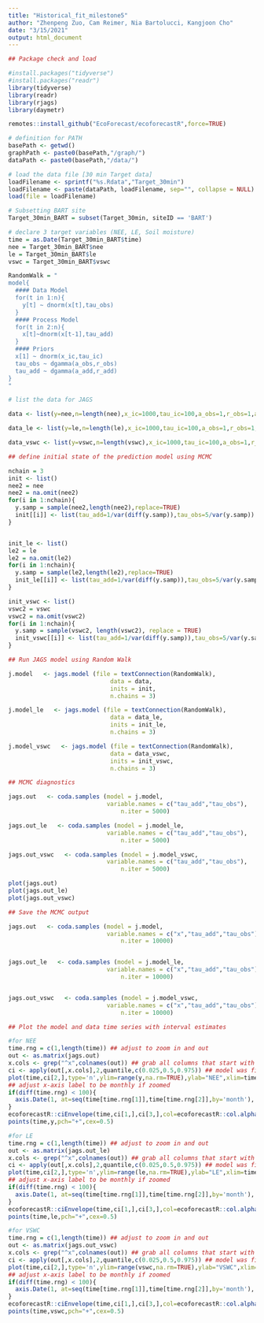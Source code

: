 ```yaml
---
title: "Historical_fit_milestone5"
author: "Zhenpeng Zuo, Cam Reimer, Nia Bartolucci, Kangjoon Cho"
date: "3/15/2021"
output: html_document
---
```


```r
## Package check and load

#install.packages("tidyverse")
#install.packages("readr")
library(tidyverse)
library(readr)
library(rjags)
library(daymetr)

remotes::install_github("EcoForecast/ecoforecastR",force=TRUE)
```

```r

# definition for PATH
basePath <- getwd() 
graphPath <- paste0(basePath,"/graph/")
dataPath <- paste0(basePath,"/data/")

# load the data file [30 min Target data]
loadFilename <- sprintf("%s.Rdata","Target_30min")
loadFilename <- paste(dataPath, loadFilename, sep="", collapse = NULL)
load(file = loadFilename)

```

```r

# Subsetting BART site
Target_30min_BART = subset(Target_30min, siteID == 'BART')

# declare 3 target variables (NEE, LE, Soil moisture)
time = as.Date(Target_30min_BART$time)
nee = Target_30min_BART$nee
le = Target_30min_BART$le
vswc = Target_30min_BART$vswc

```

```r
RandomWalk = "
model{
  #### Data Model
  for(t in 1:n){
    y[t] ~ dnorm(x[t],tau_obs)
  }
  #### Process Model
  for(t in 2:n){
    x[t]~dnorm(x[t-1],tau_add)
  }
  #### Priors
  x[1] ~ dnorm(x_ic,tau_ic)
  tau_obs ~ dgamma(a_obs,r_obs)
  tau_add ~ dgamma(a_add,r_add)
}
"
```

```r
# list the data for JAGS

data <- list(y=nee,n=length(nee),x_ic=1000,tau_ic=100,a_obs=1,r_obs=1,a_add=1,r_add=1)

data_le <- list(y=le,n=length(le),x_ic=1000,tau_ic=100,a_obs=1,r_obs=1,a_add=1,r_add=1)

data_vswc <- list(y=vswc,n=length(vswc),x_ic=1000,tau_ic=100,a_obs=1,r_obs=1,a_add=1,r_add=1)

```

```r

## define initial state of the prediction model using MCMC

nchain = 3
init <- list()
nee2 = nee
nee2 = na.omit(nee2)
for(i in 1:nchain){
  y.samp = sample(nee2,length(nee2),replace=TRUE)
  init[[i]] <- list(tau_add=1/var(diff(y.samp)),tau_obs=5/var(y.samp))
}


init_le <- list()
le2 = le 
le2 = na.omit(le2)
for(i in 1:nchain){
  y.samp = sample(le2,length(le2),replace=TRUE)
  init_le[[i]] <- list(tau_add=1/var(diff(y.samp)),tau_obs=5/var(y.samp))
}

init_vswc <- list()
vswc2 = vswc
vswc2 = na.omit(vswc2)
for(i in 1:nchain){
  y.samp = sample(vswc2, length(vswc2), replace = TRUE)
  init_vswc[[i]] <- list(tau_add=1/var(diff(y.samp)),tau_obs=5/var(y.samp))
}

```

```r
## Run JAGS model using Random Walk

j.model   <- jags.model (file = textConnection(RandomWalk),
                             data = data,
                             inits = init,
                             n.chains = 3)

j.model_le   <- jags.model (file = textConnection(RandomWalk),
                             data = data_le,
                             inits = init_le,
                             n.chains = 3)

j.model_vswc   <- jags.model (file = textConnection(RandomWalk),
                             data = data_vswc,
                             inits = init_vswc,
                             n.chains = 3)

```

```r
## MCMC diagnostics

jags.out   <- coda.samples (model = j.model,
                            variable.names = c("tau_add","tau_obs"),
                                n.iter = 5000)

jags.out_le   <- coda.samples (model = j.model_le,
                            variable.names = c("tau_add","tau_obs"),
                                n.iter = 5000)

jags.out_vswc   <- coda.samples (model = j.model_vswc,
                            variable.names = c("tau_add","tau_obs"),
                                n.iter = 5000)

plot(jags.out)
plot(jags.out_le)
plot(jags.out_vswc)

```

```r

## Save the MCMC output

jags.out   <- coda.samples (model = j.model,
                            variable.names = c("x","tau_add","tau_obs"),
                                n.iter = 10000)


jags.out_le   <- coda.samples (model = j.model_le,
                            variable.names = c("x","tau_add","tau_obs"),
                                n.iter = 10000)


jags.out_vswc   <- coda.samples (model = j.model_vswc,
                            variable.names = c("x","tau_add","tau_obs"),
                                n.iter = 10000)

```

```r
## Plot the model and data time series with interval estimates

#for NEE
time.rng = c(1,length(time)) ## adjust to zoom in and out
out <- as.matrix(jags.out)
x.cols <- grep("^x",colnames(out)) ## grab all columns that start with the letter x
ci <- apply(out[,x.cols],2,quantile,c(0.025,0.5,0.975)) ## model was fit on log scale
plot(time,ci[2,],type='n',ylim=range(y,na.rm=TRUE),ylab="NEE",xlim=time[time.rng])
## adjust x-axis label to be monthly if zoomed
if(diff(time.rng) < 100){
  axis.Date(1, at=seq(time[time.rng[1]],time[time.rng[2]],by='month'), format = "%Y-%m")
}
ecoforecastR::ciEnvelope(time,ci[1,],ci[3,],col=ecoforecastR::col.alpha("lightBlue",0.75))
points(time,y,pch="+",cex=0.5)

#for LE
time.rng = c(1,length(time)) ## adjust to zoom in and out
out <- as.matrix(jags.out_le)
x.cols <- grep("^x",colnames(out)) ## grab all columns that start with the letter x
ci <- apply(out[,x.cols],2,quantile,c(0.025,0.5,0.975)) ## model was fit on log scale
plot(time,ci[2,],type='n',ylim=range(le,na.rm=TRUE),ylab="LE",xlim=time[time.rng])
## adjust x-axis label to be monthly if zoomed
if(diff(time.rng) < 100){
  axis.Date(1, at=seq(time[time.rng[1]],time[time.rng[2]],by='month'), format = "%Y-%m")
}
ecoforecastR::ciEnvelope(time,ci[1,],ci[3,],col=ecoforecastR::col.alpha("lightBlue",0.75))
points(time,le,pch="+",cex=0.5)

#for VSWC
time.rng = c(1,length(time)) ## adjust to zoom in and out
out <- as.matrix(jags.out_vswc)
x.cols <- grep("^x",colnames(out)) ## grab all columns that start with the letter x
ci <- apply(out[,x.cols],2,quantile,c(0.025,0.5,0.975)) ## model was fit on log scale
plot(time,ci[2,],type='n',ylim=range(vswc,na.rm=TRUE),ylab="VSWC",xlim=time[time.rng])
## adjust x-axis label to be monthly if zoomed
if(diff(time.rng) < 100){
  axis.Date(1, at=seq(time[time.rng[1]],time[time.rng[2]],by='month'), format = "%Y-%m")
}
ecoforecastR::ciEnvelope(time,ci[1,],ci[3,],col=ecoforecastR::col.alpha("lightBlue",0.75))
points(time,vswc,pch="+",cex=0.5)
```


